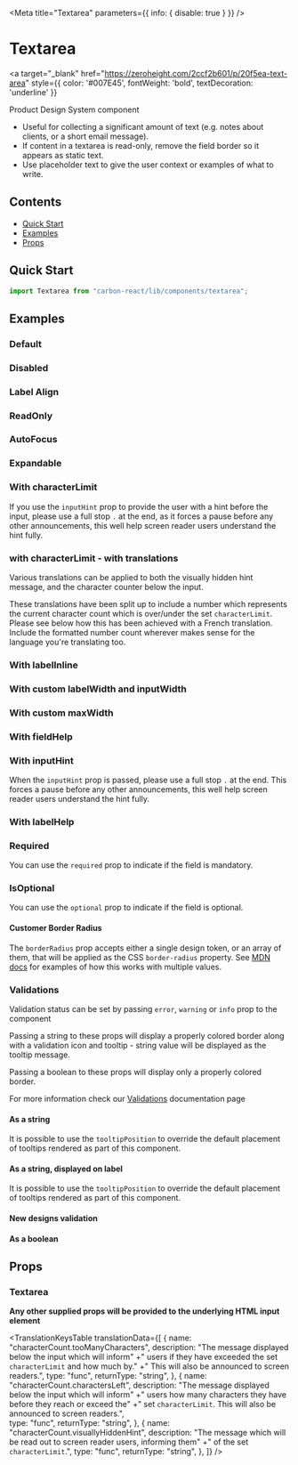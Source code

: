


<Meta title="Textarea" parameters={{ info: { disable: true } }} />

# Textarea

<a
  target="_blank"
  href="https://zeroheight.com/2ccf2b601/p/20f5ea-text-area"
  style={{ color: '#007E45', fontWeight: 'bold', textDecoration: 'underline' }}
>
  Product Design System component 
</a>

- Useful for collecting a significant amount of text (e.g. notes about clients, or a short email message).
- If content in a textarea is read-only, remove the field border so it appears as static text.
- Use placeholder text to give the user context or examples of what to write.

## Contents

- [Quick Start](#quick-start)
- [Examples](#examples)
- [Props](#props)

## Quick Start

```javascript
import Textarea from "carbon-react/lib/components/textarea";
```

## Examples

### Default
<Canvas>
  <Story name="default" story={stories.DefaultStory} />
</Canvas>

### Disabled

<Canvas>
  <Story name="disabled" story={stories.DisabledStory} />
</Canvas>

### Label Align

<Canvas>
  <Story name="label Align" story={stories.LabelAlignStory} />
</Canvas>

### ReadOnly

<Canvas>
  <Story name="readOnly" story={stories.ReadOnlyStory} />
</Canvas>

### AutoFocus

<Canvas>
  <Story
    name="autoFocus"
    story={stories.AutoFocusStory}
  />
</Canvas>

### Expandable

<Canvas>
  <Story
    name="expandable"
    story={stories.ExpandableStory}
  />
</Canvas>

### With characterLimit

If you use the `inputHint` prop to provide the user with a hint before the input, please use a full stop `.` at the end,
as it forces a pause before any other announcements, this well help screen reader users understand the hint fully.

<Canvas>
  <Story name="with characterLimit" story={stories.CharacterLimitStory} />
</Canvas>


### with characterLimit - with translations

Various translations can be applied to both the visually hidden hint message, and the character 
counter below the input. 

These translations have been split up to include a number which represents the current character count which
is over/under the set `characterLimit`. Please see below how this has been achieved with a French translation.
Include the formatted number count wherever makes sense for the language you're translating too.

<Canvas>
  <Story 
    name="with characterLimit with translations" 
    story={stories.TranslationsCharacterLimitStory}
  />
</Canvas>

### With labelInline

<Canvas>
  <Story name="with labelInline" story={stories.LabelInlineStory} />
</Canvas>

### With custom labelWidth and inputWidth

<Canvas>
  <Story
    name="with custom labelWidth and inputWidth"
    story={stories.CustomWidthStory}
  />
</Canvas>

### With custom maxWidth

<Canvas>
  <Story name="with maxWidth" story={stories.MaxWidthStory} />
</Canvas>

### With fieldHelp

<Canvas>
  <Story name="with fieldHelp" story={stories.FieldHelpStory} />
</Canvas>

### With inputHint

When the `inputHint` prop is passed, please use a full stop `.` at the end. This forces a pause 
before any other announcements, this well help screen reader users understand the hint fully.

<Canvas>
  <Story name="with inputHint" story={stories.InputHintStory} />
</Canvas>

### With labelHelp

<Canvas>
  <Story name="with labelHelp" story={stories.LabelHelpStory} />
</Canvas>

### Required

You can use the `required` prop to indicate if the field is mandatory.

<Canvas>
  <Story name="required" story={stories.RequiredStory} />
</Canvas>

### IsOptional

You can use the `optional` prop to indicate if the field is optional.

<Canvas>
  <Story name="optional" story={stories.IsOptionalStory} />
</Canvas>

#### Customer Border Radius

The `borderRadius` prop accepts either a single design token, or an array of them, that will be applied as the CSS `border-radius` property.
See [MDN docs](https://developer.mozilla.org/en-US/docs/Web/CSS/border-radius) for examples of how this works with multiple values.

<Canvas>
  <Story name="with borderRadius" story={stories.BorderRadiusStory}/>
</Canvas>

### Validations

Validation status can be set by passing `error`, `warning` or `info` prop to the component

Passing a string to these props will display a properly colored border along with a validation icon and tooltip - string value will be displayed as the tooltip message.

Passing a boolean to these props will display only a properly colored border.

For more information check our [Validations](?path=/docs/documentation-validations--page "Validations") documentation page

#### As a string

<Canvas>
  <Story
    name="validations - string - component"
    story={stories.ValidationStringStory}
  />
</Canvas>

It is possible to use the `tooltipPosition` to override the default placement of tooltips rendered as part of this component.

<Canvas>
  <Story
    name="validations - string - with tooltipPosition overriden - component"
    story={stories.ValidationStringPositionStory}
  />
</Canvas>

#### As a string, displayed on label

<Canvas>
  <Story name="validations - string - label" story={stories.ValidationLabelStory} />
</Canvas>

It is possible to use the `tooltipPosition` to override the default placement of tooltips rendered as part of this component.

<Canvas>
  <Story
    name="validations - string - with tooltipPosition overriden - label"
    story={stories.ValidationLabelPositionStory}
  />
</Canvas>

#### New designs validation

<Canvas>
  <Story name="validations - string - new design" story={stories.NewDesignValidationStory}/>
</Canvas>

#### As a boolean

<Canvas>
  <Story name="validations - boolean" story={stories.ValidationBooleanStory}/>
</Canvas>

## Props

### Textarea

<StyledSystemProps of={OriginalTextarea} noHeader margin />

**Any other supplied props will be provided to the underlying HTML input element**

<TranslationKeysTable
  translationData={[
    {
      name: "characterCount.tooManyCharacters",
      description:
        "The message displayed below the input which will inform"
        +" users if they have exceeded the set `characterLimit` and how much by." 
        +" This will also be announced to screen readers.",
      type: "func",
      returnType: "string",
    },
        {
      name: "characterCount.charactersLeft",
      description:
        "The message displayed below the input which will inform"
        +" users how many characters they have before they reach  or exceed the"
        +" set `characterLimit`. This will also be announced to screen readers.",      
        type: "func",
      returnType: "string",
    },
        {
      name: "characterCount.visuallyHiddenHint",
      description:
        "The message which will be read out to screen reader users, informing them"
        +" of the set `characterLimit`.",
      type: "func",
      returnType: "string",
    },
  ]}
/>
